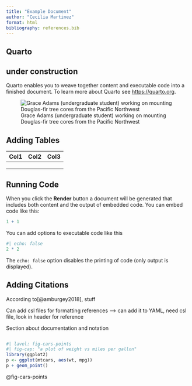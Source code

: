 ```yaml
---
title: "Example Document"
author: "Cecilia Martinez"
format: html
bibliography: references.bib
---
```


## Quarto

::: {.callout-caution appearance="simple"}
## under construction

Quarto enables you to weave together content and executable code into a finished document. To learn more about Quarto see <https://quarto.org>.
:::

![Grace Adams (undergraduate student) working on mounting Douglas-fir tree cores from the Pacific Northwest](images/RISE-Photo4.jpg)

## Adding Tables

| Col1 | Col2 | Col3 |
|------|------|------|
|      |      |      |
|      |      |      |
|      |      |      |

## Running Code

When you click the **Render** button a document will be generated that includes both content and the output of embedded code. You can embed code like this:

```r
1 + 1
```

You can add options to executable code like this

```r
#| echo: false
2 * 2
```

The `echo: false` option disables the printing of code (only output is displayed).

## Adding Citations

According to[@amburgey2018], stuff

Can add csl files for formatting references --\> can add it to YAML, need csl file, look in header for reference

Section about documentation and notation

![]()

```r

#| lavel: fig-cars-points
#| fig-cap: "a plot of weight vs miles per gallon"
library(ggplot2)
p <- ggplot(mtcars, aes(wt, mpg))
p + geom_point()

```

@fig-cars-points
